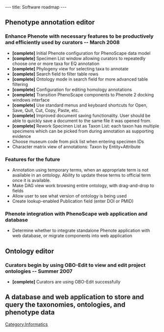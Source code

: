 ---
title: Software roadmap
---

==Phenotype annotation editor==
===Enhance Phenote with necessary features to be productively and efficiently used by curators -- March 2008===
* '''[complete]''' Initial Phenote configuration for PhenoScape data model
* '''[complete]''' Specimen List window allowing curators to repeatedly choose one or more taxa for EQ annotation
* '''[complete]''' Phylogeny view for selecting taxa to annotate
* '''[complete]''' Search field to filter table rows
* '''[complete]''' Ontology mode in search field for more advanced table filtering
* '''[complete]''' Configuration for editing homology annotations
* '''[complete]''' Transition PhenoScape components to Phenote 2 docking windows interface
* '''[complete]''' Use standard menus and keyboard shortcuts for Open, Save, Quit, Cut, Copy, Paste, etc.
* '''[complete]''' Improved document saving functionality. User should be able to quickly save a document to the same file it was opened from.
* '''[complete]''' Rework Specimen List as Taxon List: each taxon has multiple specimens which can be picked from during annotation as supporting evidence
* Choose museum code from pick list when entering specimen IDs
* Character matrix view of annotations: Taxon by Entity+Attribute

===Features for the future===
* Annotation using temporary terms, when an appropriate term is not available in an ontology. Ability to update these terms to official term once it is available.
* Make DAG view work browsing entire ontology, with drag-and-drop to fields
* Allow user to see what version of ontology is being used
* Create lookup-enabled Publication field (enter DOI or PMID)

===Phenote integration with PhenoScape web application and database===
* Determine whether to integrate standalone Phenote application with web database, or migrate components into web application

==Ontology editor==
===Curators begin by using OBO-Edit to view and edit project ontologies -- Summer 2007===
* '''[complete]''' Curators are using OBO-Edit successfully

==A database and web application to store and query the taxonomies, ontologies, and phenotype data==


[[Category:Informatics]]